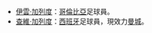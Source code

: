 *[[伊雲·加列度|伊雲·加列度]]：[[哥倫比亞|哥倫比亞]]足球員。
*[[查維·加列度|查維·加列度]]：[[西班牙|西班牙]]足球員，現效力[[曼城足球會|曼城]]。
{{disambig|Cat=三字人名消歧义}}